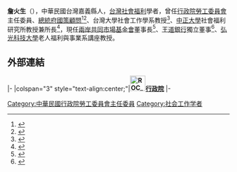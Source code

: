 {{Infobox_Person
| name = 詹火生
|image= 
|box_width= 
|occupation= 
| period = 
|birth_name=
| other_names =
| foreign_names =
| english_names = CHAN, Hou-sheng
| Sex = 男
|birth_date= {{birth date and age|1949|2|10}}
|birth_place={{TWN-ROC}}[[嘉義縣|嘉義縣]]
| nationality = {{ROC}}
| residence =
|language= [[中華民國國語|中華民國國語]]
| height =
| weight =
| party = 
| religion = [[台灣民間信仰|台灣民間信仰]]
| spouse = 
| relatives = 
|education= 
*[[國立臺灣大學|國立臺灣大學]]法學士
*英國[[牛津大學|牛津大學]]社會行政特殊文憑
*英國[[阿伯里斯特威斯大学|威爾斯大學]]社會福利博士
| past = 
*東吳大學社會學系講師及副教授<br /><span style="color: blue;">（1977年8月－1981年2月）</span>
*國立台灣大學社會工作學系暨研究所副教授<br /><span style="color: blue;">（1984年8月－1988年8月）</span>
*國立台灣大學社會工作學系暨研究所教授<br /><span style="color: blue;">（1988年8月－1997年7月）</span>
*行政院勞工委員會副主任委員<br /><span style="color: blue;">（1995年1月－1997年3月）</span>
*行政院勞工委員會代理主任委員<br /><span style="color: blue;">（1997年4月－1997年5月）</span>
*行政院勞工委員會政務委員<br /><span style="color: blue;">（1997年2月－1998年2月）</span>
*行政院勞工委員會主任委員<br /><span style="color: blue;">（1998年2月－2000年5月）</span>
*東吳大學社會工作學系客座教授<br /><span style="color: blue;">（2000年8月－2002年7月）</span>
*中華民國總統府國策顧問<br /><span style="color: blue;">（2008年5月－2016年5月）</span>
*弘光科技大學老人福利與事業系專任教授<br /><span style="color: blue;">（2002年8月－）</span>
*兩岸共同市場基金會董事長<br /><span style="color: blue;">（2008年5月－）</span>
| work =
|awards=
}}
'''詹火生'''（{{bd|1949年|2月10日|catIdx=Chan, Hou-sheng}}），中華民國台灣嘉義縣人，[[台灣|台灣]][[社會福利|社會福利]]學者，曾任[[行政院勞工委員會|行政院勞工委員會]]主任委員、[[總統府國策顧問|總統府國策顧問]]<ref name="chan">{{cite web|url=http://www.president.gov.tw/1_structure/famous/2_028.html|title=總統府國策顧問|publisher=中華民國總統府|access-date=2009-05-05|archive-date=2021-01-21|archive-url=https://web.archive.org/web/20210121052929/https://www.president.gov.tw/1_structure/famous/2_028.html|dead-url=no}}</ref><ref>{{Cite news|url=http://news.ltn.com.tw/news/politics/breakingnews/1249729|title=總統核聘新任總統府資政及國策顧問共105人|author=|date=2015-03-06|work=|accessdate=|archive-date=2021-01-19|archive-url=https://web.archive.org/web/20210119015220/https://news.ltn.com.tw/news/politics/breakingnews/1249729|dead-url=no}}</ref>、台灣大學社會工作學系教授<ref>{{Cite news|url=http://ntusw.ntu.edu.tw/zh_tw/member/member2|title=國立臺灣大學社會工作學系|author=|date=|work=|newspaper=|accessdate=|language=zh-tw|archive-date=2021-01-23|archive-url=https://web.archive.org/web/20210123145151/http://ntusw.ntu.edu.tw/zh_tw/member/member2|dead-url=no}}</ref>、[[國立中正大學|中正大學]]社會福利研究所教授兼所長<ref>{{Cite web|url=http://dsw.ccu.edu.tw/?page_id=74|title=中正大學社會福利學系暨研究所|accessdate=|author=|date=|work=dsw.ccu.edu.tw|publisher=|language=zh-TW|archive-date=2021-03-01|archive-url=https://web.archive.org/web/20210301141024/http://dsw.ccu.edu.tw/?page_id=74|dead-url=no}}</ref>，現任[[兩岸共同市場基金會|兩岸共同市場基金會]]董事長<ref>{{Cite web|url=http://www.crossstrait.org/|title=兩岸共同市場基金會|accessdate=|author=|date=2017-08-28|work=|publisher=www.crossstrait.org|language=zh-TW|archive-url=https://web.archive.org/web/20080312082750/http://www.crossstrait.org/|archive-date=2008-03-12|dead-url=yes}}</ref>、[[王道銀行|王道銀行]]獨立董事<ref>{{Cite web|url=https://www.o-bank.com/web/about/govern/govern-directors|title=王道銀行 - 董事會|accessdate=|author=|date=|work=www.o-bank.com|publisher=|language=zh-tw}}</ref>、[[弘光科技大學|弘光科技大學]]老人福利與事業系講座教授。

==外部連結==
{{reflist}}

{{start box}}
{{s-gov|roc}}
|-
|colspan="3" style="text-align:center;"|'''[[File:ROC_Executive_Yuan_Logo.svg|35px]][[行政院|行政院]]'''
|-
{{s-before|[[許介圭|許介圭]]}}
{{s-title|[[行政院勞工委員會|行政院勞工委員會]]主任委員<br /><small>第五任<br />1998年2月1日－2000年5月20日}}
{{s-after|[[陳菊|陳　菊]]}}
{{end box}}

[[Category:中華民國行政院勞工委員會主任委員|Category:中華民國行政院勞工委員會主任委員]]
[[Category:社会工作学者|Category:社会工作学者]]